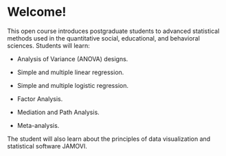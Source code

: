 # Welcome! {.unnumbered}

This open course introduces postgraduate students to advanced statistical methods used in the quantitative social, educational, and behavioral sciences. Students will learn:

-   Analysis of Variance (ANOVA) designs.

-   Simple and multiple linear regression. 

-   Simple and multiple logistic regression.

-   Factor Analysis.

-   Mediation and Path Analysis.

-   Meta-analysis.

The student will also learn about the principles of data visualization and statistical software JAMOVI.

